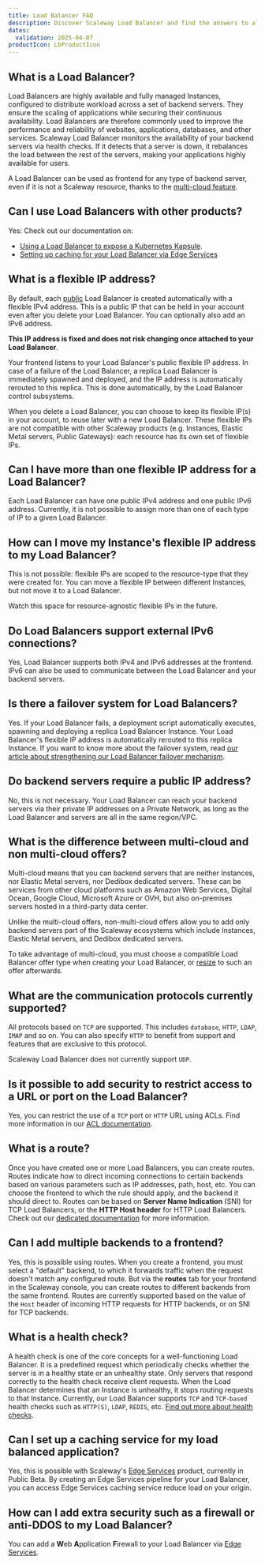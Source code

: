 ```yaml
---
title: Load Balancer FAQ
description: Discover Scaleway Load Balancer and find the answers to all your questions about flexible IP addresses, IPv6, multi-cloud offers and more.
dates:
  validation: 2025-04-07
productIcon: LbProductIcon
---
```


## What is a Load Balancer?

Load Balancers are highly available and fully managed Instances, configured to distribute workload across a set of backend servers. They ensure the scaling of applications while securing their continuous availability. Load Balancers are therefore commonly used to improve the performance and reliability of websites, applications, databases, and other services.
Scaleway Load Balancer monitors the availability of your backend servers via health checks. If it detects that a server is down, it rebalances the load between the rest of the servers, making your applications highly available for users.

A Load Balancer can be used as frontend for any type of backend server, even if it is not a Scaleway resource, thanks to the [multi-cloud feature](/load-balancer/faq/#what-is-the-difference-between-multi-cloud-and-non-multi-cloud-offers).

## Can I use Load Balancers with other products? 

Yes: Check out our documentation on:
- [Using a Load Balancer to expose a Kubernetes Kapsule](/kubernetes/reference-content/kubernetes-load-balancer/).
- [Setting up caching for your Load Balancer via Edge Services](/edge-services/quickstart/)

## What is a flexible IP address?

By default, each [public](/load-balancer/concepts/#accessibility) Load Balancer is created automatically with a flexible IPv4 address. This is a public IP that can be held in your account even after you delete your Load Balancer. You can optionally also add an IPv6 address.

**This IP address is fixed and does not risk changing once attached to your Load Balancer**.

Your frontend listens to your Load Balancer's public flexible IP address. In case of a failure of the Load Balancer, a replica Load Balancer is immediately spawned and deployed, and the IP address is automatically rerouted to this replica. This is done automatically, by the Load Balancer control subsystems.

When you delete a Load Balancer, you can choose to keep its flexible IP(s) in your account, to reuse later with a new Load Balancer. These flexible IPs are not compatible with other Scaleway products (e.g. Instances, Elastic Metal servers, Public Gateways): each resource has its own set of flexible IPs.

## Can I have more than one flexible IP address for a Load Balancer?

Each Load Balancer can have one public IPv4 address and one public IPv6 address. Currently, it is not possible to assign more than one of each type of IP to a given Load Balancer.

## How can I move my Instance's flexible IP address to my Load Balancer?

This is not possible: flexible IPs are scoped to the resource-type that they were created for. You can move a flexible IP between different Instances, but not move it to a Load Balancer. 

Watch this space for resource-agnostic flexible IPs in the future.

## Do Load Balancers support external IPv6 connections?

Yes, Load Balancer supports both IPv4 and IPv6 addresses at the frontend. IPv6 can also be used to communicate between the Load Balancer and your backend servers.

## Is there a failover system for Load Balancers?

Yes. If your Load Balancer fails, a deployment script automatically executes, spawning and deploying a replica Load Balancer Instance. Your Load Balancer's flexible IP address is automatically rerouted to this replica Instance.
If you want to know more about the failover system, read [our article about strengthening our Load Balancer failover mechanism](https://www.scaleway.com/en/blog/strengthening-our-load-balancer-failover-mechanism/).

## Do backend servers require a public IP address?

No, this is not necessary. Your Load Balancer can reach your backend servers via their private IP addresses on a Private Network, as long as the Load Balancer and servers are all in the same region/VPC.

## What is the difference between multi-cloud and non multi-cloud offers?

Multi-cloud means that you can backend servers that are neither Instances, nor Elastic Metal servers, nor Dedibox dedicated servers. These can be services from other cloud platforms such as Amazon Web Services, Digital Ocean, Google Cloud, Microsoft Azure or OVH, but also on-premises servers hosted in a third-party data center.

Unlike the multi-cloud offers, non-multi-cloud offers allow you to add only backend servers part of the Scaleway ecosystems which include Instances, Elastic Metal servers, and Dedibox dedicated servers.

To take advantage of multi-cloud, you must choose a compatible Load Balancer offer type when creating your Load Balancer, or [resize](/load-balancer/how-to/resize-lb/) to such an offer afterwards.

## What are the communication protocols currently supported?

All protocols based on `TCP` are supported. This includes `database`, `HTTP`, `LDAP`, `IMAP` and so on. You can also specify `HTTP` to benefit from support and features that are exclusive to this protocol.

Scaleway Load Balancer does not currently support `UDP`.

## Is it possible to add security to restrict access to a URL or port on the Load Balancer?

Yes, you can restrict the use of a `TCP` port or `HTTP` URL using ACLs. Find more information in our [ACL documentation](/load-balancer/how-to/create-manage-acls/).

## What is a route?

Once you have created one or more Load Balancers, you can create routes. Routes indicate how to direct incoming connections to certain backends based on various parameters such as IP addresses, path, host, etc. You can choose the frontend to which the rule should apply, and the backend it should direct to. Routes can be based on **Server Name Indication** (SNI) for TCP Load Balancers, or the **HTTP Host header** for HTTP Load Balancers. Check out our [dedicated documentation](/load-balancer/how-to/create-manage-routes/) for more information.

## Can I add multiple backends to a frontend?

Yes, this is possible using routes. When you create a frontend, you must select a "default" backend, to which it forwards traffic when the request doesn't match any configured route. But via the **routes** tab for your frontend in the Scaleway console, you can create routes to different backends from the same frontend. Routes are currently supported based on the value of the `Host` header of incoming HTTP requests for HTTP backends, or on SNI for TCP backends.

## What is a health check?

A health check is one of the core concepts for a well-functioning Load Balancer. It is a predefined request which periodically checks whether the server is in a healthy state or an unhealthy state. Only servers that respond correctly to the health check receive client requests. When the Load Balancer determines that an Instance is unhealthy, it stops routing requests to that Instance. Currently, our Load Balancer supports `TCP` and `TCP-based` health checks such as `HTTP(S)`, `LDAP`, `REDIS`, etc. [Find out more about health checks](/load-balancer/reference-content/configuring-health-checks/).

## Can I set up a caching service for my load balanced application?

Yes, this is possible with Scaleway's [Edge Services](/edge-services/) product, currently in Public Beta. By creating an Edge Services pipeline for your Load Balancer, you can access Edge Services caching service reduce load on your origin.

## How can I add extra security such as a firewall or anti-DDOS to my Load Balancer?

You can add a **W**eb **A**pplication **F**irewall to your Load Balancer via [Edge Services](/edge-services/reference-content/understanding-waf/).